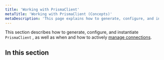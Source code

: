 ```yaml
---
title: 'Working with PrismaClient'
metaTitle: 'Working with PrismaClient (Concepts)'
metaDescription: 'This page explains how to generate, configure, and instantiate Prisma Client, as well as when and how to manage database connections.'
---
```


<TopBlock>

This section describes how to generate, configure, and instantiate `PrismaClient` <span class="api"></span>, as well as when and how to actively [manage connections](connection-management).

</TopBlock>

## In this section

<Subsections />
